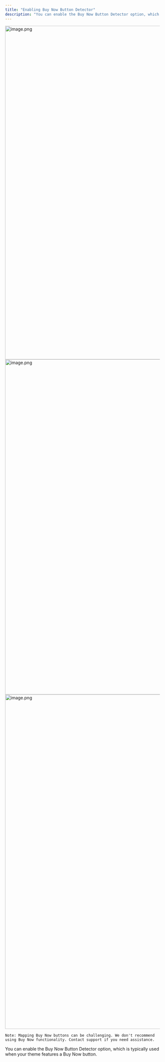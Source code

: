 ```yaml
---
title: "Enabling Buy Now Button Detector"
description: "You can enable the Buy Now Button Detector option, which is typically used when your theme features a Buy Now button."
---
```



<Steps>
  <Step title="Select your desired store under Stores.">
    <img
      src="https://mintcdn.com/tagadapay/ikBUhXOL7Nm1Wae_/assets/knowledge-center/checkout-configuration/image-697e2053.png?fit=max&auto=format&n=ikBUhXOL7Nm1Wae_&q=85&s=119b109577afd6e09bcac4cafdebea0f"
      alt="image.png"
      data-og-width="1919"
      width="1919"
      data-og-height="1082"
      height="1082"
      data-path="assets/knowledge-center/checkout-configuration/image-697e2053.png"
      data-optimize="true"
      data-opv="2"
      srcset="https://mintcdn.com/tagadapay/ikBUhXOL7Nm1Wae_/assets/knowledge-center/checkout-configuration/image-697e2053.png?w=280&fit=max&auto=format&n=ikBUhXOL7Nm1Wae_&q=85&s=d3a084bdb40d49776691ac731c8af6c8 280w, https://mintcdn.com/tagadapay/ikBUhXOL7Nm1Wae_/assets/knowledge-center/checkout-configuration/image-697e2053.png?w=560&fit=max&auto=format&n=ikBUhXOL7Nm1Wae_&q=85&s=0c9b4e36316a12775f51d5d9dcec7a04 560w, https://mintcdn.com/tagadapay/ikBUhXOL7Nm1Wae_/assets/knowledge-center/checkout-configuration/image-697e2053.png?w=840&fit=max&auto=format&n=ikBUhXOL7Nm1Wae_&q=85&s=fc8bac63ee40fefcae1e31876903de14 840w, https://mintcdn.com/tagadapay/ikBUhXOL7Nm1Wae_/assets/knowledge-center/checkout-configuration/image-697e2053.png?w=1100&fit=max&auto=format&n=ikBUhXOL7Nm1Wae_&q=85&s=620f552b2b0d6c86b668e5673b51b98a 1100w, https://mintcdn.com/tagadapay/ikBUhXOL7Nm1Wae_/assets/knowledge-center/checkout-configuration/image-697e2053.png?w=1650&fit=max&auto=format&n=ikBUhXOL7Nm1Wae_&q=85&s=d42988dc5f73f0e9320bd73329874dcb 1650w, https://mintcdn.com/tagadapay/ikBUhXOL7Nm1Wae_/assets/knowledge-center/checkout-configuration/image-697e2053.png?w=2500&fit=max&auto=format&n=ikBUhXOL7Nm1Wae_&q=85&s=10a1849efadf0856d87c30e729c80dcb 2500w"
    />
  </Step>
  <Step title="Select Checkout and click on Publish to Shopify.">
    <img
      src="https://mintcdn.com/tagadapay/ikBUhXOL7Nm1Wae_/assets/knowledge-center/checkout-configuration/image-6a54a897.png?fit=max&auto=format&n=ikBUhXOL7Nm1Wae_&q=85&s=0552936a7bbd60ff1fd428ee6c6aa06e"
      alt="image.png"
      data-og-width="1919"
      width="1919"
      data-og-height="1087"
      height="1087"
      data-path="assets/knowledge-center/checkout-configuration/image-6a54a897.png"
      data-optimize="true"
      data-opv="2"
      srcset="https://mintcdn.com/tagadapay/ikBUhXOL7Nm1Wae_/assets/knowledge-center/checkout-configuration/image-6a54a897.png?w=280&fit=max&auto=format&n=ikBUhXOL7Nm1Wae_&q=85&s=4bab545c11f424bca8655c37f4b7ff3d 280w, https://mintcdn.com/tagadapay/ikBUhXOL7Nm1Wae_/assets/knowledge-center/checkout-configuration/image-6a54a897.png?w=560&fit=max&auto=format&n=ikBUhXOL7Nm1Wae_&q=85&s=bc6bb0dde7487dabde17b9260604c660 560w, https://mintcdn.com/tagadapay/ikBUhXOL7Nm1Wae_/assets/knowledge-center/checkout-configuration/image-6a54a897.png?w=840&fit=max&auto=format&n=ikBUhXOL7Nm1Wae_&q=85&s=9ccce00ac99761f77cd6258a571880d3 840w, https://mintcdn.com/tagadapay/ikBUhXOL7Nm1Wae_/assets/knowledge-center/checkout-configuration/image-6a54a897.png?w=1100&fit=max&auto=format&n=ikBUhXOL7Nm1Wae_&q=85&s=2223d6e18244900e5f609d985f78d43d 1100w, https://mintcdn.com/tagadapay/ikBUhXOL7Nm1Wae_/assets/knowledge-center/checkout-configuration/image-6a54a897.png?w=1650&fit=max&auto=format&n=ikBUhXOL7Nm1Wae_&q=85&s=de1d2937e81e7ce33bd046de676cb7ee 1650w, https://mintcdn.com/tagadapay/ikBUhXOL7Nm1Wae_/assets/knowledge-center/checkout-configuration/image-6a54a897.png?w=2500&fit=max&auto=format&n=ikBUhXOL7Nm1Wae_&q=85&s=3ec560506662fe409bba5e83c27b1d8e 2500w"
    />
  </Step>
  <Step title="Enable the Buy Now Button Detector if you would like Apptics to detect buttons that go directly to checkout, bypassing the cart page. Usually includes quantity and variant selection.">
    <img
      src="https://mintcdn.com/tagadapay/ikBUhXOL7Nm1Wae_/assets/knowledge-center/checkout-configuration/image-8a1d059d.png?fit=max&auto=format&n=ikBUhXOL7Nm1Wae_&q=85&s=1168956a981aedea85c3ab63ac2b86fb"
      alt="image.png"
      data-og-width="1919"
      width="1919"
      data-og-height="1085"
      height="1085"
      data-path="assets/knowledge-center/checkout-configuration/image-8a1d059d.png"
      data-optimize="true"
      data-opv="2"
      srcset="https://mintcdn.com/tagadapay/ikBUhXOL7Nm1Wae_/assets/knowledge-center/checkout-configuration/image-8a1d059d.png?w=280&fit=max&auto=format&n=ikBUhXOL7Nm1Wae_&q=85&s=99518a58ed0bf808d3da630378b5e97e 280w, https://mintcdn.com/tagadapay/ikBUhXOL7Nm1Wae_/assets/knowledge-center/checkout-configuration/image-8a1d059d.png?w=560&fit=max&auto=format&n=ikBUhXOL7Nm1Wae_&q=85&s=ca1c9405321144214676729c19c1fc51 560w, https://mintcdn.com/tagadapay/ikBUhXOL7Nm1Wae_/assets/knowledge-center/checkout-configuration/image-8a1d059d.png?w=840&fit=max&auto=format&n=ikBUhXOL7Nm1Wae_&q=85&s=dabf310de496cdf4bd3338ab333f59b8 840w, https://mintcdn.com/tagadapay/ikBUhXOL7Nm1Wae_/assets/knowledge-center/checkout-configuration/image-8a1d059d.png?w=1100&fit=max&auto=format&n=ikBUhXOL7Nm1Wae_&q=85&s=e31613a1c967ffe1822bbb0356409ba0 1100w, https://mintcdn.com/tagadapay/ikBUhXOL7Nm1Wae_/assets/knowledge-center/checkout-configuration/image-8a1d059d.png?w=1650&fit=max&auto=format&n=ikBUhXOL7Nm1Wae_&q=85&s=4dd610573acd7d4e8e0ad9eefac6fd86 1650w, https://mintcdn.com/tagadapay/ikBUhXOL7Nm1Wae_/assets/knowledge-center/checkout-configuration/image-8a1d059d.png?w=2500&fit=max&auto=format&n=ikBUhXOL7Nm1Wae_&q=85&s=bb3ccd5133ecb29a2681542e86473ce2 2500w"
    />

    Note: Mapping Buy Now buttons can be challenging. We don't recommend using Buy Now functionality. Contact support if you need assistance.
  </Step>
</Steps>

You can enable the Buy Now Button Detector option, which is typically used when your theme features a Buy Now button.